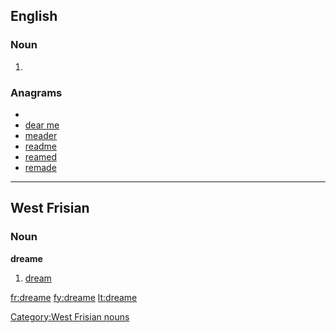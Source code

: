 ==English==

===Noun===
{{en-noun}}

# {{obsolete spelling of|[[dream]]}} 


===Anagrams===
* {{alphagram|adeemr}}
* [[dear me#English|dear me]]
* [[meader#English|meader]]
* [[readme#English|readme]]
* [[reamed#English|reamed]]
* [[remade#English|remade]]


----
==West Frisian==
===Noun===
'''dreame'''
#[[dream]]

[[Category:West Frisian nouns]]

[[fr:dreame]]
[[fy:dreame]]
[[lt:dreame]]